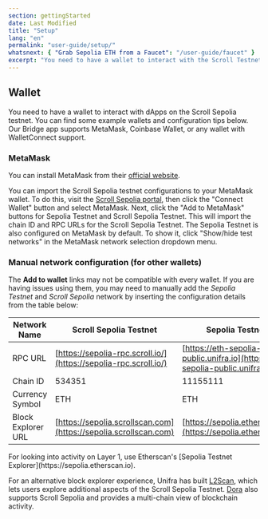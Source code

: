 ```yaml
---
section: gettingStarted
date: Last Modified
title: "Setup"
lang: "en"
permalink: "user-guide/setup/"
whatsnext: { "Grab Sepolia ETH from a Faucet": "/user-guide/faucet" }
excerpt: "You need to have a wallet to interact with the Scroll Testnet. You can find some example wallets and configuration tips here."
---
```



## Wallet

You need to have a wallet to interact with dApps on the Scroll Sepolia testnet. You can find some example wallets and configuration tips below. Our Bridge app supports MetaMask, Coinbase Wallet, or any wallet with WalletConnect support.

### MetaMask

You can install MetaMask from their [official website](https://metamask.io/download/).

You can import the Scroll Sepolia testnet configurations to your MetaMask wallet. To do this, visit the [Scroll Sepolia portal](https://sepolia.scroll.io/portal), then click the "Connect Wallet" button and select MetaMask. Next, click the "Add to MetaMask" buttons for Sepolia Testnet and Scroll Sepolia Testnet. This will import the chain ID and RPC URLs for the Scroll Sepolia Testnet. The Sepolia Testnet is also configured on MetaMask by default. To show it, click "Show/hide test networks" in the MetaMask network selection dropdown menu.

### Manual network configuration (for other wallets)

The **Add to wallet** links may not be compatible with every wallet. If you are having issues using them, you may need to manually add the _Sepolia Testnet_ and _Scroll Sepolia_ network by inserting the configuration details from the table below:

| Network Name       | Scroll Sepolia Testnet                                           | Sepolia Testnet                                                              |
| ------------------ | ---------------------------------------------------------------- | ---------------------------------------------------------------------------- |
| RPC URL            | [https://sepolia-rpc.scroll.io/](https://sepolia-rpc.scroll.io/) | [https://eth-sepolia-public.unifra.io](https://eth-sepolia-public.unifra.io) |
| Chain ID           | 534351                                                           | 11155111                                                                     |
| Currency Symbol    | ETH                                                              | ETH                                                                          |
| Block Explorer URL | [https://sepolia.scrollscan.com](https://sepolia.scrollscan.com) | [https://sepolia.etherscan.io](https://sepolia.etherscan.io)                 |

<RPCTable />

<Aside type="tip" title="Additional Block Explorers">
  For looking into activity on Layer 1, use Etherscan's [Sepolia Testnet Explorer](https://sepolia.etherscan.io).

For an alternative block explorer experience, Unifra has built [L2Scan](https://scroll-sepolia.l2scan.co/), which lets users
explore additional aspects of the Scroll Sepolia Testnet.
[Dora](https://www.ondora.xyz/network/scroll-sepolia/interactions) also supports Scroll Sepolia and provides a
multi-chain view of blockchain activity.

</Aside>
